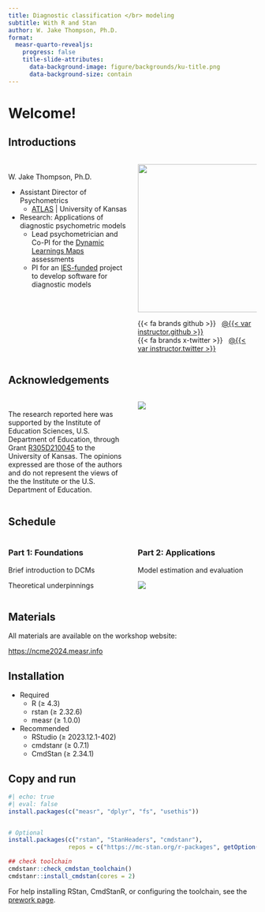 ```yaml
---
title: Diagnostic classification </br> modeling
subtitle: With R and Stan
author: W. Jake Thompson, Ph.D.
format:
  measr-quarto-revealjs:
    progress: false
    title-slide-attributes: 
      data-background-image: figure/backgrounds/ku-title.png
      data-background-size: contain
---
```


# Welcome! {background-image="figure/backgrounds/section.png" background-size="contain"}

## Introductions {background-image="figure/backgrounds/default.png" background-size="contain"}

:::{.columns}
:::{.column width="50%"}
<br>W. Jake Thompson, Ph.D.

* Assistant Director of Psychometrics
  * [ATLAS](https://atlas.ku.edu) | University of Kansas

* Research: Applications of diagnostic psychometric models
  * Lead psychometrician and Co-PI for the [Dynamic Learnings Maps](https://dynamiclearningmaps.org) assessments
  * PI for an [IES-funded](https://ies.ed.gov/funding/grantsearch/details.asp?ID=4546) project to develop software for diagnostic models
:::

:::{.column width="50%"}
:::{.center}
<img src="figure/images/wjt-2022-hex.png" width="300px"/>

:::{.small}
{{< fa brands github >}} &nbsp; [@{{< var instructor.github >}}](https://www.gitub.com/{{< var instructor.github >}})  
{{< fa brands x-twitter >}} &nbsp; [@{{< var instructor.twitter >}}](https://www.twitter.com/{{< var instructor.twitter >}})
:::
:::
:::
:::

## Acknowledgements {background-image="figure/backgrounds/default.png" background-size="contain"}

:::{.columns}
:::{.column width="50%"}
:::{.small}
<br>The research reported here was supported by the Institute of Education Sciences, U.S. Department of Education, through Grant [R305D210045](https://ies.ed.gov/funding/grantsearch/details.asp?ID=4546) to the University of Kansas. The opinions expressed are those of the authors and do not represent the views of the the Institute or the U.S. Department of Education.
:::
:::

:::{.column width="50%"}
:::{.center}
![](figure/images/IES_InstituteOfEducationSciences_RGB.png){fig-alt="Logo for the Institute of Education Sciences"}
:::
:::
:::

## Schedule {background-image="figure/backgrounds/default.png" background-size="contain"}

:::{.columns}

:::{.column .center width="50%"}
### Part 1: Foundations

Brief introduction to DCMs

Theoretical underpinnings


:::

:::{.column .center .fragment width="50%"}
### Part 2: Applications

Model estimation and evaluation

![](figure/images/combined-logos.png){fig-align="center"}
:::
:::

## Materials {background-image="figure/backgrounds/default.png" background-size="contain"}

All materials are available on the workshop website:

<https://ncme2024.measr.info>

## Installation {background-image="figure/backgrounds/default.png" background-size="contain"}

* Required
  * R (≥ 4.3)
  * rstan (≥ 2.32.6)
  * measr (≥ 1.0.0)

* Recommended
  * RStudio (≥ 2023.12.1-402)
  * cmdstanr (≥ 0.7.1)
  * CmdStan (≥ 2.34.1)

## Copy and run {background-image="figure/backgrounds/default.png" background-size="contain"}

```r
#| echo: true
#| eval: false
install.packages(c("measr", "dplyr", "fs", "usethis"))


# Optional
install.packages(c("rstan", "StanHeaders", "cmdstanr"),
                 repos = c("https://mc-stan.org/r-packages", getOption("repos")))

## check toolchain
cmdstanr::check_cmdstan_toolchain()
cmdstanr::install_cmdstan(cores = 2)
```

For help installing RStan, CmdStanR, or configuring the toolchain, see the [prework page](../../materials/prework.qmd).
